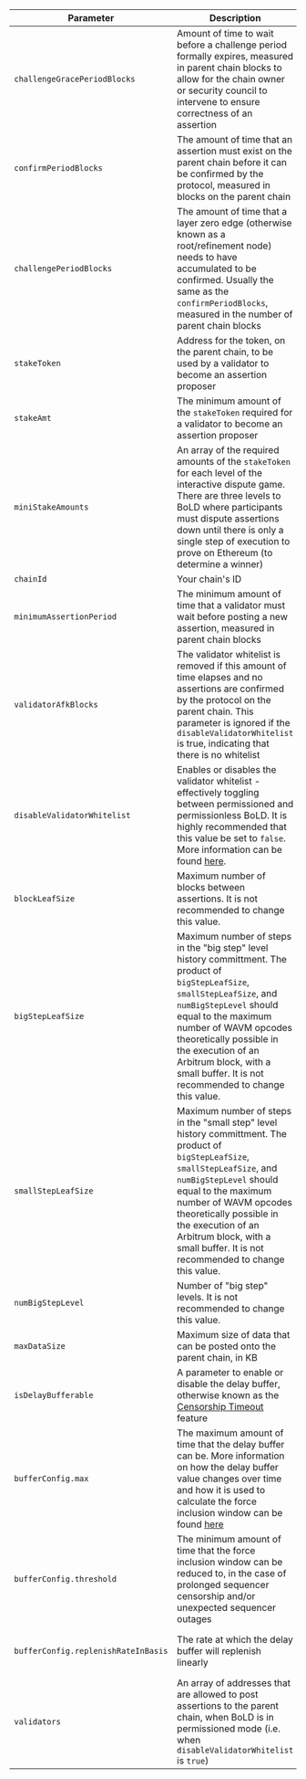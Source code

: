 <section class='small-table'>

| Parameter                           | Description                                                                                                                                                                                                                                                                     | Recommended default                                                                                                                                                |
| ----------------------------------- | ------------------------------------------------------------------------------------------------------------------------------------------------------------------------------------------------------------------------------------------------------------------------------- | ------------------------------------------------------------------------------------------------------------------------------------------------------------------ |
| `challengeGracePeriodBlocks`        | Amount of time to wait before a challenge period formally expires, measured in parent chain blocks to allow for the chain owner or security council to intervene to ensure correctness of an assertion                                                                          | 48 hours worth of parent chain blocks                                                                                                                              |
| `confirmPeriodBlocks`               | The amount of time that an assertion must exist on the parent chain before it can be confirmed by the protocol, measured in blocks on the parent chain                                                                                                                          | 6.4 days worth of parent chain blocks                                                                                                                              |
| `challengePeriodBlocks`             | The amount of time that a layer zero edge (otherwise known as a root/refinement node) needs to have accumulated to be confirmed. Usually the same as the `confirmPeriodBlocks`, measured in the number of parent chain blocks                                                   | 6.4 days worth of chain blocks                                                                                                                                     |
| `stakeToken`                        | Address for the token, on the parent chain, to be used by a validator to become an assertion proposer                                                                                                                                                                           | `WETH`: [`0xC02aaA39b223FE8D0A0e5C4F27eAD9083C756Cc2`](https://etherscan.io/address/0xC02aaA39b223FE8D0A0e5C4F27eAD9083C756Cc2)                                    |
| `stakeAmt`                          | The minimum amount of the `stakeToken` required for a validator to become an assertion proposer                                                                                                                                                                                 | 3600 `WETH` for Arbitrum One                                                                                                                                       |
| `miniStakeAmounts`                  | An array of the required amounts of the `stakeToken` for each level of the interactive dispute game. There are three levels to BoLD where participants must dispute assertions down until there is only a single step of execution to prove on Ethereum (to determine a winner) | `[0, 555, 79]` `WETH`                                                                                                                                              |
| `chainId`                           | Your chain's ID                                                                                                                                                                                                                                                                 | Your chain's ID                                                                                                                                                    |
| `minimumAssertionPeriod`            | The minimum amount of time that a validator must wait before posting a new assertion, measured in parent chain blocks                                                                                                                                                           | 15 minutes                                                                                                                                                         |
| `validatorAfkBlocks`                | The validator whitelist is removed if this amount of time elapses and no assertions are confirmed by the protocol on the parent chain. This parameter is ignored if the `disableValidatorWhitelist` is true, indicating that there is no whitelist                              | 28 days (4 weeks) worth of parent chain blocks                                                                                                                     |
| `disableValidatorWhitelist`         | Enables or disables the validator whitelist - effectively toggling between permissioned and permissionless BoLD. It is highly recommended that this value be set to `false`. More information can be found [here](../launch-orbit-chain/bold-adoption-for-orbit-chains.mdx).    | `false`                                                                                                                                                            |
| `blockLeafSize`                     | Maximum number of blocks between assertions. It is not recommended to change this value.                                                                                                                                                                                                                                                                            | 2^26                                                                                                                                                       |
| `bigStepLeafSize`                   | Maximum number of steps in the "big step" level history committment. The product of `bigStepLeafSize`, `smallStepLeafSize`, and `numBigStepLevel` should equal to the maximum number of WAVM opcodes theoretically possible in the execution of an Arbitrum block, with a small buffer. It is not recommended to change this value.                                                                                                                                                                                                                                                                             | 2^19                                                                                                                                                          |
| `smallStepLeafSize`                 | Maximum number of steps in the "small step" level history committment. The product of `bigStepLeafSize`, `smallStepLeafSize`, and `numBigStepLevel` should equal to the maximum number of WAVM opcodes theoretically possible in the execution of an Arbitrum block, with a small buffer. It is not recommended to change this value.                                                                                                                                                                                                                                                                           | 2 \*\* 23                                                                                                                                                          |
| `numBigStepLevel`                   | Number of "big step" levels. It is not recommended to change this value.                                                                                                                                                                                                                                                                            | 1                                                                                                                                                                  |
| `maxDataSize`                       | Maximum size of data that can be posted onto the parent chain, in KB                                                                                                                                                                                                            | `117964`                                                                                                                                                           |
| `isDelayBufferable`                 | A parameter to enable or disable the delay buffer, otherwise known as the [Censorship Timeout](../how-arbitrum-works/03-sequencer.mdx#censorship-timeout) feature                                                                                                               | `true`                                                                                                                                                             |
| `bufferConfig.max`                  | The maximum amount of time that the delay buffer can be. More information on how the delay buffer value changes over time and how it is used to calculate the force inclusion window can be found [here](../how-arbitrum-works/03-sequencer.mdx#censorship-timeout)             | 48 hours worth of parent chain blocks                                                                                                                              |
| `bufferConfig.threshold`            | The minimum amount of time that the force inclusion window can be reduced to, in the case of prolonged sequencer censorship and/or unexpected sequencer outages                                                                                                                 | 30 minutes worth of parent chain blocks                                                                                                                            |
| `bufferConfig.replenishRateInBasis` | The rate at which the delay buffer will replenish linearly                                                                                                                                                                                                                      | 500 (or 5% replenishment rate), meaning that 1 minute will be replenished for every 20 minutes where there are no messages delayed beyond `bufferConfig.threshold` |
| `validators`                        | An array of addresses that are allowed to post assertions to the parent chain, when BoLD is in permissioned mode (i.e. when `disableValidatorWhitelist` is `true`)                                                                                                              | The list of whitelisted validators allowed to progress the chain (by regularly posting assertions to the parent chain)                                             |

</section>
